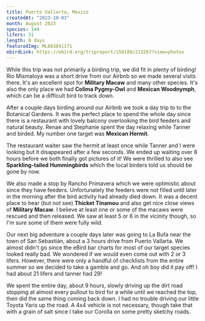 ```yaml
---
title: Puerto Vallarta, Mexico
createdAt: "2023-10-03"
month: August 2023
species: 144
lifers: 31
length: 8 days
featuredImg: ML603841171
ebirdLink: https://ebird.org/tripreport/150188/213267?view=photos
---
```


While this trip was not primarily a birding trip, we did fit in plenty of birding! Rio Mismaloya was a short drive from our Airbnb so we made several visits there. It's an excellent spot for **Military Macaw** and many other species. It's also the only place we had **Colima Pygmy-Owl** and **Mexican Woodnymph**, which can be a difficult bird to track down.

<EbirdImage id="ML603816671" species="Gray-crowned Woodpecker" lifer />
<EbirdImage id="ML605185531" species="Colima Pygmy-Owl" lifer />
<EbirdImage id="ML605187311" species="Mexican Woodnymph" lifer />

After a couple days birding around our Airbnb we took a day trip to to the Botanical Gardens. It was the perfect place to spend the whole day since there is a restaurant with lovely balcony overlooking the bird feeders and natural beauty. Renae and Stephanie spent the day relaxing while Tanner and birded. My number one target was **Mexican Hermit**.

The restaurant waiter saw the hermit at least once while Tanner and I were looking but it disappeared after a few seconds. We ended up waiting over 8 hours before we both finally got pictures of it! We were thrilled to also see **Sparkling-tailed Hummingbirds** which the local birders told us should be gone by now.

<EbirdImage id="604982771" species="Mexican Hermit" lifer />
<EbirdImage id="604985091" species="Plain-capped Starthroat" />
<EbirdImage id="604980291" species="Golden-cheeked Woodpecker" />
<EbirdImage id="604986961" species="Sparkling-tailed Hummingbird" lifer />

We also made a stop by Rancho Primavera which we were optimistic about since they have feeders. Unfortunately the feeders were not filled until later in the morning after the bird activity had already died down. It was a decent place to hear (but not see) **Thicket Tinamou** and also get nice close views of **Military Macaw**. I believe at least one or some of the macaws were rescued and then released. We saw at least 5 or 6 in the vicinity though, so I'm sure some of them were fully wild.

<EbirdImage id="604969261" species="Military Macaw" lifer />
<EbirdImage id="604969351" species="Military Macaw" lifer />

Our next big adventure a couple days later was going to La Bufa near the town of San Sebastián, about a 3 hours drive from Puerto Vallarta. We almost didn't go since the eBird bar charts for most of our target species looked really bad. We wondered if we would even come out with 2 or 3 lifers. However, there were only a handful of checklists from the entire summer so we decided to take a gamble and go. And oh boy did it pay off! I had about 21 lifers and tanner had 29!

We spent the entire day, about 9 hours, slowly driving up the dirt road stopping at almost every pullout to bird for a while until we reached the top, then did the same thing coming back down. I had no trouble driving our little Toyota Yaris up the road. A 4x4 vehicle is not necessary, though take that with a grain of salt since I take our Corolla on some pretty sketchy roads.

<EbirdImage id="ML604219421" species="Mountain Trogon" lifer />
<EbirdImage id="ML603841171" species="Orange-billed Nightingale-Thrush" lifer />
<EbirdImage id="ML603935111" species="Golden-browed Warbler" lifer />
<EbirdImage id="ML604515551" species="Red-headed Tanager" lifer />
<EbirdImage id="ML604521391" species="Green-striped Brushfinch" lifer />
<EbirdImage id="ML604517131" species="Amethyst-throated Mountain-gem" lifer />
<EbirdImage id="ML603839381" species="Gray Silky-flycatcher" lifer />
<EbirdImage id="ML604711491" species="Blue Mockingbird" lifer />
<EbirdImage id="ML604269121" species="Transvolcanic Jay" lifer />
<EbirdImage id="ML604409451" species="Chestnut-sided Shrike-Vireo" lifer />
<EbirdImage id="ML603832771" species="Spotted Wren" lifer />
<EbirdImage id="ML604131251" species="Collared Towhee" lifer />
